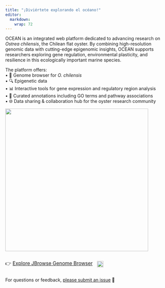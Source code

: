 ```yaml
---
title: "¡Diviértete explorando el océano!"
editor: 
  markdown: 
    wrap: 72
---
```


OCEAN is an integrated web platform dedicated to advancing research on *Ostrea chilensis*, the Chilean flat oyster. By combining high-resolution genomic data with cutting-edge epigenomic insights, OCEAN supports researchers exploring gene regulation, environmental plasticity, and resilience in this ecologically important marine species.

The platform offers:\
• 🧬 Genome browser for *O. chilensis*\
• 🔍 Epigenetic data\
• 📊 Interactive tools for gene expression and regulatory region analysis\
• 🧠 Curated annotations including GO terms and pathway associations\
• 🌐 Data sharing & collaboration hub for the oyster research community


![](http://gannet.fish.washington.edu/seashell/snaps/Monosnap_DIVE_Platform_2025-08-02_13-29-50.png){fig-align="center" width="450px"}

::: {style="display: flex; align-items: center; gap: 1em;"}
[👉 <a href="jbrowse/index.html">Explore JBrowse Genome Browser</a>]{style="font-size: 1.1em;"}

<a href="https://github.com/urol-e5/deep-dive-genome-browser/releases"> <img src="https://img.shields.io/github/v/release/urol-e5/deep-dive-genome-browser" style="height: 1.4em;"/> </a>
:::

For questions or feedback, [please submit an issue](https://github.com/RobertsLab/OCEAN/issues/new/choose) 🧬
